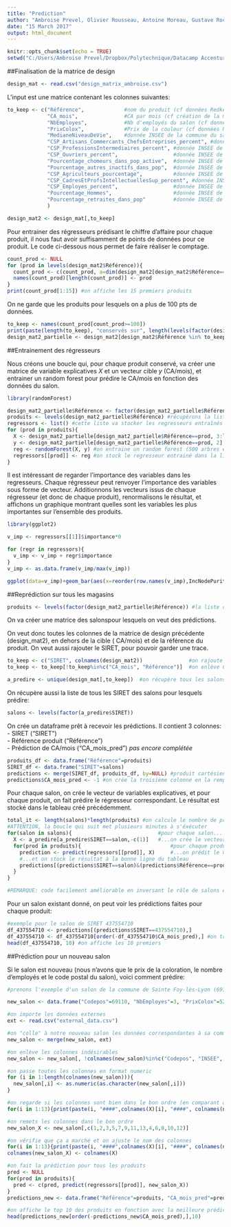 ---
title: "Prediction"
author: "Ambroise Prevel, Olivier Rousseau, Antoine Moreau, Gustave Roche"
date: "15 March 2017"
output: html_document
---

```{r setup, include=FALSE}
knitr::opts_chunk$set(echo = TRUE)
setwd("C:/Users/Ambroise Prevel/Dropbox/Polytechnique/Datacamp Accenture/seance3")
```


##Finalisation de la matrice de design  
  
  
```{r}
design_mat <- read.csv("design_matrix_ambroise.csv")
```

L'input est une matrice contenant les colonnes suivantes:
```{r}
to_keep <- c("Référence",             #nom du produit (cf données Redken)                                
             "CA_mois",               #CA par mois (cf création de la matrice de design)     
             "NbEmployes",            #Nb d'employés du salon (cf données Redken)
             "PrixColox",             #Prix de la couleur (cf données Redken)
             "MedianeNiveauDeVie",    #donnée INSEE de la commune du salon
             "CSP_Artisans_Commercants_ChefsEntreprises_percent", #donnée INSEE de la commune du salon
             "CSP_ProfessionsIntermediaires_percent", #donnée INSEE de la commune du salon
             "CSP_Ouvriers_percent",                  #donnée INSEE de la commune du salon
             "Pourcentage_chomeurs_dans_pop_active",  #donnée INSEE de la commune du salon
             "Pourcentage_autres_inactifs_dans_pop",  #donnée INSEE de la commune du salon
             "CSP_Agriculteurs_pourcentage",          #donnée INSEE de la commune du salon
             "CSP_CadresEtProfsIntellectuellesSup_percent", #donnée INSEE de la commune du salon
             "CSP_Employes_percent",                  #donnée INSEE de la commune du salon
             "Pourcentage_Hommes",                    #donnée INSEE de la commune du salon
             "Pourcentage_retraites_dans_pop"         #donnée INSEE de la commune du salon
             )
```

```{r}
design_mat2 <- design_mat[,to_keep]
```

Pour entrainer des régresseurs prédisant le chiffre d'affaire pour chaque produit, il nous faut avoir suffisamment de points de données pour ce produit. Le code ci-dessous nous permet de faire réaliser le comptage.
```{r}
count_prod <- NULL
for (prod in levels(design_mat2$Référence)){
  count_prod <- c(count_prod, a=dim(design_mat2[design_mat2$Référence==prod,])[1])
  names(count_prod)[length(count_prod)] <- prod
}
print(count_prod[1:15]) #on affiche les 15 premiers produits
```

On ne garde que les produits pour lesquels on a plus de 100 pts de données.

```{r}
to_keep <- names(count_prod[count_prod>=100])
print(paste(length(to_keep), "conservés sur", length(levels(factor(design_mat2$Référence)))))
design_mat2_partielle <- design_mat2[design_mat2$Référence %in% to_keep,]
```

##Entrainement des régresseurs
  
Nous créons une boucle qui, pour chaque produit conservé, va créer une matrice de variable explicatives *X* et un vecteur cible *y* (CA/mois), et entrainer un random forest pour prédire le CA/mois en fonction des données du salon.  

```{r}
library(randomForest)

design_mat2_partielle$Référence <- factor(design_mat2_partielle$Référence) #supprimons les "levels" vides
produits <- levels(design_mat2_partielle$Référence) #récupérons la liste des produits
regressors <- list() #cette liste va stocker les regresseurs entraînés
for (prod in produits){                                                #pour chaque produit...
  X <- design_mat2_partielle[design_mat2_partielle$Référence==prod, 3:length(colnames(design_mat2_partielle))]                             #...on crée la matrice X... 
  y <- design_mat2_partielle[design_mat2_partielle$Référence==prod, 2] #...et le vecteur y
  reg <- randomForest(X, y) #on entraine un random forest (500 arbres et une variable sur 3, par défaut)     
  regressors[[prod]] <- reg #on stock le regresseur entrainé dans la liste
}
```

Il est intéressant de regarder l'importance des variables dans les regresseurs. Chaque régresseur peut renvoyer l'importance des variables sous forme de vecteur. Additionnons les vecteurs issus de chaque régresseur (et donc de chaque produit), renormalisons le résultat, et affichons un graphique montrant quelles sont les variables les plus importantes sur l'ensemble des produits.

```{r}
library(ggplot2)

v_imp <- regressors[[1]]$importance*0

for (regr in regressors){
  v_imp <- v_imp + regr$importance
}
v_imp <- as.data.frame(v_imp/max(v_imp))

ggplot(data=v_imp)+geom_bar(aes(x=reorder(row.names(v_imp),IncNodePurity), y=IncNodePurity), stat="identity", fill=heat.colors(length(row.names(v_imp))))+coord_flip()+xlab("Variable")+ylab("Importance des variables")
```

##Reprédiction sur tous les magasins

```{r}
produits <- levels(factor(design_mat2_partielle$Référence)) #la liste des produits est toujours la même
```

On va créer une matrice des salonspour lesquels on veut des prédictions.  
  
On veut donc toutes les colonnes de la matrice de design précédente (design_mat2), en dehors de la cible ( CA/mois) et de la référence du produit. On veut aussi rajouter le SIRET, pour pouvoir garder une trace.  

```{r}
to_keep <- c("SIRET", colnames(design_mat2))               #on rajoute SIRET
to_keep <- to_keep[!to_keep%in%c("CA_mois", "Référence")]  #on enlève CA_mois et Référence
```

```{r}
a_predire <- unique(design_mat[,to_keep])  #on récupère tous les salons de la matrice du tout début
```


On récupère aussi la liste de tous les SIRET des salons pour lesquels prédire:  
```{r}
salons <- levels(factor(a_predire$SIRET))
```

On crée un dataframe prêt à recevoir les prédictions. Il contient 3 colonnes:  
- SIRET ("SIRET")  
- Référence produit ("Référence")  
- Prédiction de CA/mois ("CA_mois_pred") *pas encore complétée*   
```{r}
produits_df <- data.frame("Référence"=produits)
SIRET_df <- data.frame("SIRET"=salons)
predictions <- merge(SIRET_df, produits_df, by=NULL) #produit cartésien des deux tableaux précédents
predictions$CA_mois_pred <- -1 #on crée la troisième colonne en la remplissante de -1
```

Pour chaque salon, on crée le vecteur de variables explicatives, et pour chaque produit, on fait prédire le régresseur correspondant. Le résultat est stocké dans le tableau créé précédemment.  
  
```{r}
total_it <- length(salons)*length(produits) #on calcule le nombre de prédictions total
#ATTENTION, la boucle qui suit met plusieurs minutes à s'éxécuter
for(salon in salons){                            #pour chaque salon...
  X <- a_predire[a_predire$SIRET==salon,-c(1)]   #...on crée le vecteur de variables explicatives
  for(prod in produits){                             #pour chaque produit...
    prediction <- predict(regressors[[prod]], X)     #...on prédit le CA/mois réalisée par le salon
    #...et on stock le résultat à la bonne ligne du tableau
    predictions[(predictions$SIRET==salon)&(predictions$Référence==prod), "CA_mois_pred"] <- prediction
  }
}

#REMARQUE: code facilement améliorable en inversant le rôle de salons et produits dans la boucle. Cela nous permettrait d'utiliser la fonction predict sur des matrices contenant les données de plusieurs salons, et donc d'appeler cette fonctions beaucoup moins de fois.
```
  
Pour un salon existant donné, on peut voir les prédictions faites pour chaque produit:
```{r}
#exemple pour le salon de SIRET 437554710
df_437554710 <- predictions[(predictions$SIRET==437554710),]
df_437554710 <- df_437554710[order(-df_437554710$CA_mois_pred),] #on trie les produits en fonction du CA prédit
head(df_437554710, 10) #on affiche les 10 premiers
```

##Prédiction pour un nouveau salon

Si le salon est nouveau (nous n'avons que le prix de la coloration, le nombre d'employés et le code postal du salon), voici comment prédire:  
```{r}
#prenons l'exemple d'un salon de la commune de Sainte Foy-lès-Lyon (69110), 3 employés, où le prix de la coloration est de 52€.

new_salon <- data.frame("Codepos"=69110, "NbEmployes"=3, "PrixColox"=52)

#on importe les données externes
ext <- read.csv("external_data.csv")

#on "colle" à notre nouveau salon les données correspondantes à sa commune
new_salon <- merge(new_salon, ext)

#on enlève les colonnes indésirables
new_salon <- new_salon[, !colnames(new_salon)%in%c("Codepos", "INSEE", "Nom.de.commune")]

#on passe toutes les colonnes en format numeric
for (i in 1:length(colnames(new_salon))){
  new_salon[,i] <- as.numeric(as.character(new_salon[,i]))
}

#on regarde si les colonnes sont bien dans le bon ordre (en comparant avec la variable X qui contient un input correct)
for(i in 1:13){print(paste(i, "####",colnames(X)[i], "####", colnames(new_salon)[i]))}

#on remets les colonnes dans le bon ordre
new_salon_X <- new_salon[,c(1,2,3,5,7,9,11,13,4,6,8,10,12)]

#on vérifie que ça a marché et on ajuste le nom des colonnes
for(i in 1:13){print(paste(i, "####",colnames(X)[i], "####", colnames(new_salon_X)[i]))}
colnames(new_salon_X) <- colnames(X)

#on fait la prédiction pour tous les produits
pred <- NULL
for(prod in produits){
  pred <- c(pred, predict(regressors[[prod]], new_salon_X))
}
predictions_new <- data.frame("Référence"=produits, "CA_mois_pred"=pred)

#on affiche le top 10 des produits en fonction avec la meilleure prédiction
head(predictions_new[order(-predictions_new$CA_mois_pred),],10)
```














